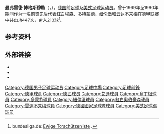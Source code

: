 '''曼弗雷德·博格斯穆勒'''（{{lang-de|'''Manfred Burgsmüller'''}}，{{bd|1949年|12月22日|2019年|5月18日|catIdx=Burgsmüller, Manfred}}），[[德国|德国]]前[[足球|足球]]及[[美式足球|美式足球]][[运动员|运动员]]。曾于1969年至1990年期间作为一名[[前鋒_(足球)|前锋]]先后代表[[红白埃森|红白埃森]]、[[多特蒙德足球俱乐部|多特蒙德]]、[[纽伦堡足球俱乐部|纽伦堡]]和[[云达不来梅|云达不来梅]]在[[德甲联赛|德甲联赛]]中共出场447次，射入213球<ref>{{de}}bundesliga.de: [http://www.bundesliga.de/de/historie/torjaeger/index.php Ewige Torschützenliste] {{Wayback|url=http://www.bundesliga.de/de/historie/torjaeger/index.php |date=20130508081524 }}.</ref>。

== 参考资料 ==
{{reflist}}

== 外部链接 ==
*{{Fussballdaten|burgsmuellermanfred}}
*{{NFT player|17774}}
*{{WorldFootball.net|manfred-burgsmueller}}

{{Authority control}}
{{DEFAULTSORT:Burgsmuller, Manfred}}
[[Category:德国男子足球运动员|Category:德国男子足球运动员]]
[[Category:足球中場|Category:足球中場]]
[[Category:足球前鋒|Category:足球前鋒]]
[[Category:德甲球員|Category:德甲球員]]
[[Category:德乙球员|Category:德乙球员]]
[[Category:艾遜球員|Category:艾遜球員]]
[[Category:烏丁根球員|Category:烏丁根球員]]
[[Category:多蒙特球員|Category:多蒙特球員]]
[[Category:紐倫堡球員|Category:紐倫堡球員]]
[[Category:紅白奧伯豪森球員|Category:紅白奧伯豪森球員]]
[[Category:雲達不來梅球員|Category:雲達不來梅球員]]
[[Category:德國國家足球隊球員|Category:德國國家足球隊球員]]
[[Category:美式足球踢球员|Category:美式足球踢球员]]